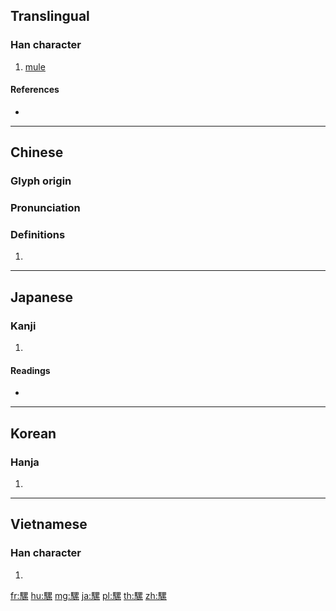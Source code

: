 {{character info/new}}
{{also|骡}}
==Translingual==

===Han character===
{{Han char|rn=187|rad=馬|as=11|sn=21|four=76393|canj=SFWVF}}

# [[mule]]

====References====
* {{Han ref|kx=1444.110|dkj=44957|dj=1968.120|hdz=74575.020|uh=9A3E|ud=39486|bh=C55B|bd=50523}}

----

==Chinese==
{{zh-forms|s=骡}}

===Glyph origin===
{{Han etym}}

===Pronunciation===
{{zh-pron
|m=luó
|c=lo4,leoi4
|h=pfs=
|md=
|mn=
|w=
|mc=y
|oc=y
|cat=n
}}

===Definitions===
{{zh-hanzi}}

# {{rfdef|lang=zh}}

----

==Japanese==

===Kanji===
{{ja-kanji|grade=|rs=馬11}}

# {{defn|lang=ja|sort=馬11}}

====Readings====
* {{ja-readings|goon=[[ら]] (ra)|kanon=[[ら]] (ra)|kun=[[らば]] (raba)}}

----

==Korean==

===Hanja===
{{ko-hanja|hangeul=[[라]]>[[나]]|eumhun=|rv=ra>na|mr=ra>na|y=la>na}}

# {{defn|lang=ko|sort=馬11}}

----

==Vietnamese==

===Han character===
{{vi-hantu|[[loa]], [[lừa]], [[la]]|rs=馬11}}

# {{defn|lang=vi|sort=馬11}}

[[fr:騾]]
[[hu:騾]]
[[mg:騾]]
[[ja:騾]]
[[pl:騾]]
[[th:騾]]
[[zh:騾]]